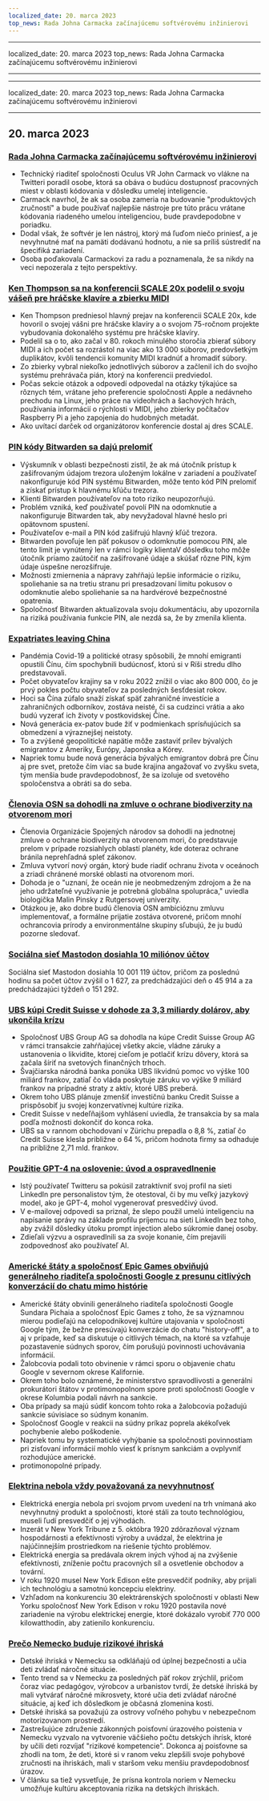```yaml
---
localized_date: 20. marca 2023
top_news: Rada Johna Carmacka začínajúcemu softvérovému inžinierovi
---
```


---

localized_date: 20. marca 2023
top_news: Rada Johna Carmacka začínajúcemu softvérovému inžinierovi

---

---

localized_date: 20. marca 2023
top_news: Rada Johna Carmacka začínajúcemu softvérovému inžinierovi

---



<CallToAction />

<Steps>

## 20. marca 2023

### [Rada Johna Carmacka začínajúcemu softvérovému inžinierovi](https://twitter.com/ID_AA_Carmack/status/1637087219591659520?ref=hackernewsgpt.com)

- Technický riaditeľ spoločnosti Oculus VR John Carmack vo vlákne na Twitteri poradil osobe, ktorá sa obáva o budúcu dostupnosť pracovných miest v oblasti kódovania v dôsledku umelej inteligencie.
- Carmack navrhol, že ak sa osoba zameria na budovanie "produktových zručností" a bude používať najlepšie nástroje pre túto prácu vrátane kódovania riadeného umelou inteligenciou, bude pravdepodobne v poriadku.
- Dodal však, že softvér je len nástroj, ktorý má ľuďom niečo priniesť, a je nevyhnutné mať na pamäti dodávanú hodnotu, a nie sa príliš sústrediť na špecifiká zariadení.
- Osoba poďakovala Carmackovi za radu a poznamenala, že sa nikdy na veci nepozerala z tejto perspektívy.

### [Ken Thompson sa na konferencii SCALE 20x podelil o svoju vášeň pre hráčske klavíre a zbierku MIDI](https://www.youtube.com/watch?v=kaandEt_pKw&ref=hackernewsgpt.com)

- Ken Thompson predniesol hlavný prejav na konferencii SCALE 20x, kde hovoril o svojej vášni pre hráčske klavíry a o svojom 75-ročnom projekte vybudovania dokonalého systému pre hráčske klavíry.
- Podelil sa o to, ako začal v 80. rokoch minulého storočia zbierať súbory MIDI a ich počet sa rozrástol na viac ako 13 000 súborov, predovšetkým duplikátov, kvôli tendencii komunity MIDI kradnúť a hromadiť súbory.
- Zo zbierky vybral niekoľko jednotlivých súborov a začlenil ich do svojho systému prehrávača pián, ktorý na konferencii predviedol.
- Počas sekcie otázok a odpovedí odpovedal na otázky týkajúce sa rôznych tém, vrátane jeho preferencie spoločnosti Apple a nedávneho prechodu na Linux, jeho práce na videohrách a šachových hrách, používania informácií o rýchlosti v MIDI, jeho zbierky počítačov Raspberry Pi a jeho zapojenia do hudobných metadát.
- Ako uvítací darček od organizátorov konferencie dostal aj dres SCALE.

### [PIN kódy Bitwarden sa dajú prelomiť](https://ambiso.github.io/bitwarden-pin/?ref=hackernewsgpt.com)

- Výskumník v oblasti bezpečnosti zistil, že ak má útočník prístup k zašifrovaným údajom trezora uloženým lokálne v zariadení a používateľ nakonfiguruje kód PIN systému Bitwarden, môže tento kód PIN prelomiť a získať prístup k hlavnému kľúču trezora.
- Klienti Bitwarden používateľov na toto riziko neupozorňujú.
- Problém vzniká, keď používateľ povolí PIN na odomknutie a nakonfiguruje Bitwarden tak, aby nevyžadoval hlavné heslo pri opätovnom spustení.
- Používateľov e-mail a PIN kód zašifrujú hlavný kľúč trezora.
- Bitwarden povoľuje len päť pokusov o odomknutie pomocou PIN, ale tento limit je vynútený len v rámci logiky klientaV dôsledku toho môže útočník priamo zaútočiť na zašifrované údaje a skúšať rôzne PIN, kým údaje úspešne nerozšifruje.
- Možnosti zmiernenia a nápravy zahŕňajú lepšie informácie o riziku, spoliehanie sa na tretiu stranu pri presadzovaní limitu pokusov o odomknutie alebo spoliehanie sa na hardvérové bezpečnostné opatrenia.
- Spoločnosť Bitwarden aktualizovala svoju dokumentáciu, aby upozornila na riziká používania funkcie PIN, ale nezdá sa, že by zmenila klienta.

### [Expatriates leaving China](https://www.persuasion.community/p/leaving-china?ref=hackernewsgpt.com)

- Pandémia Covid-19 a politické otrasy spôsobili, že mnohí emigranti opustili Čínu, čím spochybnili budúcnosť, ktorú si v Ríši stredu dlho predstavovali.
- Počet obyvateľov krajiny sa v roku 2022 znížil o viac ako 800 000, čo je prvý pokles počtu obyvateľov za posledných šesťdesiat rokov.
- Hoci sa Čína zúfalo snaží získať späť zahraničné investície a zahraničných odborníkov, zostáva neisté, či sa cudzinci vrátia a ako budú vyzerať ich životy v postkovidskej Číne.
- Nová generácia ex-patov bude žiť v podmienkach sprísňujúcich sa obmedzení a výraznejšej neistoty.
- To a zvýšené geopolitické napätie môže zastaviť prílev bývalých emigrantov z Ameriky, Európy, Japonska a Kórey.
- Napriek tomu bude nová generácia bývalých emigrantov dobrá pre Čínu aj pre svet, pretože čím viac sa bude krajina angažovať vo zvyšku sveta, tým menšia bude pravdepodobnosť, že sa izoluje od svetového spoločenstva a obráti sa do seba.

### [Členovia OSN sa dohodli na zmluve o ochrane biodiverzity na otvorenom mori](https://apnews.com/article/un-oceans-biodiversity-treaty-0b024fa07e8c1947236d8b8491ebf92c?ref=hackernewsgpt.com)

- Členovia Organizácie Spojených národov sa dohodli na jednotnej zmluve o ochrane biodiverzity na otvorenom mori, čo predstavuje prelom v prípade rozsiahlych oblastí planéty, kde doteraz ochrane bránila neprehľadná spleť zákonov.
- Zmluva vytvorí nový orgán, ktorý bude riadiť ochranu života v oceánoch a zriadi chránené morské oblasti na otvorenom mori.
- Dohoda je o "uznaní, že oceán nie je neobmedzeným zdrojom a že na jeho udržateľné využívanie je potrebná globálna spolupráca," uviedla biologička Malin Pinsky z Rutgersovej univerzity.
- Otázkou je, ako dobre budú členovia OSN ambicióznu zmluvu implementovať, a formálne prijatie zostáva otvorené, pričom mnohí ochrancovia prírody a environmentálne skupiny sľubujú, že ju budú pozorne sledovať.

### [Sociálna sieť Mastodon dosiahla 10 miliónov účtov](https://mastodon.social/@mastodonusercount/110051957865629817?ref=hackernewsgpt.com)

Sociálna sieť Mastodon dosiahla 10 001 119 účtov, pričom za poslednú hodinu sa počet účtov zvýšil o 1 627, za predchádzajúci deň o 45 914 a za predchádzajúci týždeň o 151 292.

### [UBS kúpi Credit Suisse v dohode za 3,3 miliardy dolárov, aby ukončila krízu](https://www.bloomberg.com/news/articles/2023-03-19/ubs-agrees-to-buy-credit-suisse-in-historic-deal-to-end-crisis?ref=hackernewsgpt.com)

- Spoločnosť UBS Group AG sa dohodla na kúpe Credit Suisse Group AG v rámci transakcie zahŕňajúcej všetky akcie, vládne záruky a ustanovenia o likvidite, ktorej cieľom je potlačiť krízu dôvery, ktorá sa začala šíriť na svetových finančných trhoch.
- Švajčiarska národná banka ponúka UBS likvidnú pomoc vo výške 100 miliárd frankov, zatiaľ čo vláda poskytuje záruku vo výške 9 miliárd frankov na prípadné straty z aktív, ktoré UBS preberá.
- Okrem toho UBS plánuje zmenšiť investičnú banku Credit Suisse a prispôsobiť ju svojej konzervatívnej kultúre rizika.
- Credit Suisse v nedeľňajšom vyhlásení uviedla, že transakcia by sa mala podľa možnosti dokončiť do konca roka.
- UBS sa v rannom obchodovaní v Zürichu prepadla o 8,8 %, zatiaľ čo Credit Suisse klesla približne o 64 %, pričom hodnota firmy sa odhaduje na približne 2,71 mld. frankov.

### [Použitie GPT-4 na oslovenie: úvod a ospravedlnenie](https://twitter.com/brdskggs/status/1637114268876144640?ref=hackernewsgpt.com)

- Istý používateľ Twitteru sa pokúsil zatraktívniť svoj profil na sieti LinkedIn pre personalistov tým, že otestoval, či by mu veľký jazykový model, ako je GPT-4, mohol vygenerovať presvedčivý úvod.
- V e-mailovej odpovedi sa priznal, že slepo použil umelú inteligenciu na napísanie správy na základe profilu príjemcu na sieti LinkedIn bez toho, aby zvážil dôsledky útoku prompt injection alebo súkromie danej osoby.
- Zdieľali výzvu a ospravedlnili sa za svoje konanie, čím prejavili zodpovednosť ako používateľ AI.

### [Americké štáty a spoločnosť Epic Games obviňujú generálneho riaditeľa spoločnosti Google z presunu citlivých konverzácií do chatu mimo histórie](http://www.fosspatents.com/2023/03/us-states-epic-games-others-accuse.html?ref=hackernewsgpt.com)

- Americké štáty obvinili generálneho riaditeľa spoločnosti Google Sundara Pichaia a spoločnosť Epic Games z toho, že sa významnou mierou podieľajú na celopodnikovej kultúre utajovania v spoločnosti Google tým, že bežne presúvajú konverzácie do chatu "history-off", a to aj v prípade, keď sa diskutuje o citlivých témach, na ktoré sa vzťahuje pozastavenie súdnych sporov, čím porušujú povinnosti uchovávania informácií.
- Žalobcovia podali toto obvinenie v rámci sporu o objavenie chatu Google v severnom okrese Kalifornie.
- Okrem toho bolo oznámené, že ministerstvo spravodlivosti a generálni prokurátori štátov v protimonopolnom spore proti spoločnosti Google v okrese Kolumbia podali návrh na sankcie.
- Oba prípady sa majú súdiť koncom tohto roka a žalobcovia požadujú sankcie súvisiace so súdnym konaním.
- Spoločnosť Google v reakcii na súdny príkaz poprela akékoľvek pochybenie alebo poškodenie.
- Napriek tomu by systematické vyhýbanie sa spoločnosti povinnostiam pri zisťovaní informácií mohlo viesť k prísnym sankciám a ovplyvniť rozhodujúce americké.
- protimonopolné prípady.

### [Elektrina nebola vždy považovaná za nevyhnutnosť](https://www.smithsonianmag.com/smart-news/people-had-to-be-convinced-of-the-usefulness-of-electricity-21221094/?ref=hackernewsgpt.com)

- Elektrická energia nebola pri svojom prvom uvedení na trh vnímaná ako nevyhnutný produkt a spoločnosti, ktoré stáli za touto technológiou, museli ľudí presvedčiť o jej výhodách.
- Inzerát v New York Tribune z 5. októbra 1920 zdôrazňoval význam hospodárnosti a efektívnosti výroby a uvádzal, že elektrina je najúčinnejším prostriedkom na riešenie týchto problémov.
- Elektrická energia sa predávala okrem iných výhod aj na zvýšenie efektívnosti, zníženie počtu pracovných síl a osvetlenie obchodov a tovární.
- V roku 1920 musel New York Edison ešte presvedčiť podniky, aby prijali ich technológiu a samotnú koncepciu elektriny.
- Vzhľadom na konkurenciu 30 elektrárenských spoločností v oblasti New Yorku spoločnosť New York Edison v roku 1920 postavila nové zariadenie na výrobu elektrickej energie, ktoré dokázalo vyrobiť 770 000 kilowatthodín, aby zatienilo konkurenciu.

### [Prečo Nemecko buduje rizikové ihriská](https://www.theguardian.com/world/2021/oct/24/why-germany-is-building-risk-into-its-playgrounds?ref=hackernewsgpt.com)

- Detské ihriská v Nemecku sa odkláňajú od úplnej bezpečnosti a učia deti zvládať náročné situácie.
- Tento trend sa v Nemecku za posledných päť rokov zrýchlil, pričom čoraz viac pedagógov, výrobcov a urbanistov tvrdí, že detské ihriská by mali vytvárať náročné mikrosvety, ktoré učia deti zvládať náročné situácie, aj keď ich dôsledkom je občasná zlomenina kosti.
- Detské ihriská sa považujú za ostrovy voľného pohybu v nebezpečnom motorizovanom prostredí.
- Zastrešujúce združenie zákonných poisťovní úrazového poistenia v Nemecku vyzvalo na vytvorenie väčšieho počtu detských ihrísk, ktoré by učili deti rozvíjať "rizikové kompetencie". Dokonca aj poisťovne sa zhodli na tom, že deti, ktoré si v ranom veku zlepšili svoje pohybové zručnosti na ihriskách, mali v staršom veku menšiu pravdepodobnosť úrazov.
- V článku sa tiež vysvetľuje, že prísna kontrola noriem v Nemecku umožňuje kultúru akceptovania rizika na detských ihriskách.

</Steps>
